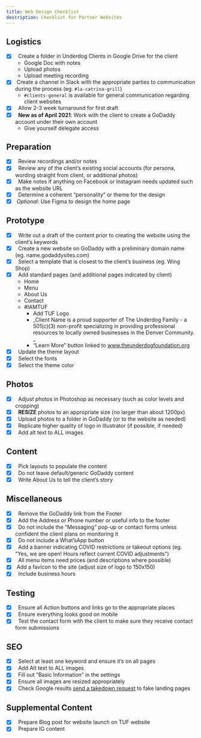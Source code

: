 ```yaml
---
title: Web Design Checklist
description: Checklist for Partner Websites
---
```


## Logistics

- [x] &nbsp; Create a folder in Underdog Clients in Google Drive for the client
  - Google Doc with notes
  - Upload photos
  - Upload meeting recording
- [x] &nbsp;Create a channel in Slack with the appropriate parties to communication during the process (eg. `#la-catrina-grill`)
  - `#clients-general` is available for general communication regarding client websites
- [x] &nbsp; Allow 2-3 week turnaround for first draft
- [x] &nbsp; **New as of April 2021**: Work with the client to create a GoDaddy account under their own account
  - Give yourself delegate access

## Preparation

- [x] &nbsp; Review recordings and/or notes
- [x] &nbsp; Review any of the client’s existing social accounts (for persona, wording straight from client, or additional photos)
- [x] &nbsp; Make notes if anything on Facebook or Instagram needs updated such as the website URL
- [x] &nbsp; Determine a coherent “personality” or theme for the design
- [x] &nbsp;_Optional_: Use Figma to design the home page

## Prototype

- [x] &nbsp; Write out a draft of the content prior to creating the website using the client’s keywords
- [x] &nbsp; Create a new website on GoDaddy with a preliminary domain name (eg. name.godaddysites.com)
- [x] &nbsp; Select a template that is closest to the client’s business (eg. Wing Shop)
- [x] &nbsp; Add standard pages (and additional pages indicated by client)
  - Home
  - Menu
  - About Us
  - Contact
  - #IAMTUF
    - Add TUF Logo
    - _Client Name is a proud supporter of The Underdog Family - a 501(c)(3) non-profit specializing in providing professional resources to locally owned businesses in the Denver Community. _
    - “Learn More” button linked to www.theunderdogfoundation.org
- [x] &nbsp; Update the theme layout
- [x] &nbsp; Select the fonts
- [x] &nbsp; Select the theme color

## Photos

- [x] &nbsp; Adjust photos in Photoshop as necessary (such as color levels and cropping)
- [x] &nbsp; **RESIZE** photos to an appropriate size (no larger than about 1200px)
- [x] &nbsp; Upload photos to a folder in GoDaddy (or to the website as needed)
- [x] &nbsp; Replicate higher quality of logo in Illustrator (if possible, if needed)
- [x] &nbsp; Add alt text to ALL images

## Content

- [x] &nbsp; Pick layouts to populate the content
- [x] &nbsp; Do not leave default/generic GoDaddy content
- [x] &nbsp; Write About Us to tell the client’s story

## Miscellaneous

- [x] &nbsp; Remove the GoDaddy link from the Footer
- [x] &nbsp; Add the Address or Phone number or useful info to the footer
- [x] &nbsp; Do not include the “Messaging” pop-up or contact forms unless confident the client plans on monitoring it
- [x] &nbsp; Do not include a What’sApp button
- [x] &nbsp; Add a banner indicating COVID restrictions or takeout options (eg. "Yes, we are open! Hours reflect current COVID adjustments")
- [x] &nbsp; All menu items need prices (and descriptions where possible)
- [x] &nbsp;Add a favicon to the site (adjust size of logo to 150x150)
- [x] &nbsp; Include business hours

## Testing

- [x] &nbsp; Ensure all Action buttons and links go to the appropriate places
- [x] &nbsp; Ensure everything looks good on mobile
- [x] &nbsp; Test the contact form with the client to make sure they receive contact form submissions

## SEO

- [x] &nbsp; Select at least one keyword and ensure it’s on all pages
- [x] &nbsp; Add Alt text to ALL images
- [x] &nbsp; Fill out “Basic Information” in the settings
- [x] &nbsp; Ensure all images are resized appropriately
- [x] &nbsp; Check Google results [send a takedown request](/processes/takedown-requests) to fake landing pages

## Supplemental Content

- [x] &nbsp; Prepare Blog post for website launch on TUF website
- [x] &nbsp; Prepare IG content
